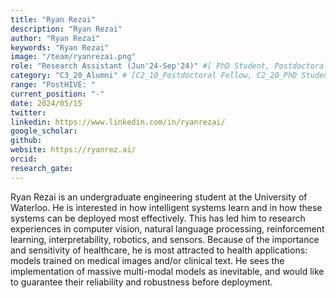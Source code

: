 ```yaml
---
title: "Ryan Rezai"
description: "Ryan Rezai"
author: "Ryan Rezai"
keywords: "Ryan Rezai"
image: "/team/ryanrezai.png"
role: "Research Assistant (Jun'24-Sep'24)" #[ PhD Student, Postdoctoral Fellow, Intern, Research Assistant, Summer Student]
category: "C3_20_Alumni" # [C2_10_Postdoctoral Fellow, C2_20_PhD Student, C2_30_MSc Student, C2_50_Intern, C2_50_Research Assistant, C2_60_Summer Student]
range: "PostHIVE: "
current_position: "-"
date: 2024/05/15
twitter:
linkedin: https://www.linkedin.com/in/ryanrezai/
google_scholar: 
github:
website: https://ryanrez.ai/
orcid: 
research_gate:
---
```


Ryan Rezai is an undergraduate engineering student at the University of Waterloo. He is interested in how intelligent systems learn and in how these systems can be deployed most effectively. This has led him to research  experiences in computer vision, natural language processing, reinforcement learning, interpretability, robotics, and sensors. Because of the importance and sensitivity of healthcare, he is most attracted to health applications: models trained on medical images and/or clinical text. He sees the implementation of massive multi-modal models as inevitable, and would like to guarantee their reliability and robustness before deployment.